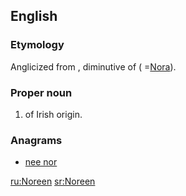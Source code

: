 ==English==

===Etymology===
Anglicized from {{etyl|ga|en}} {{term|Nóirín|term=ga}}, diminutive of {{term|Nóra|lang=ga}} ( =[[Nora]]).

===Proper noun===
{{en-proper noun}}

# {{given name|female}} of Irish origin.

===Anagrams===
* [[nee nor#English|nee nor]]

[[ru:Noreen]]
[[sr:Noreen]]